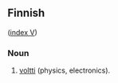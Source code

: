 ==Finnish==
([[Wiktionary:Finnish_index_v|index V]])

===Noun===

# [[voltti]] (physics, electronics).